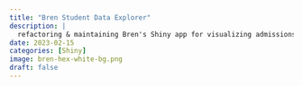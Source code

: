 ```yaml
---
title: "Bren Student Data Explorer"
description: |
  refactoring & maintaining Bren's Shiny app for visualizing admissions and career outcome data of current students and recent graduates
date: 2023-02-15
categories: [Shiny]
image: bren-hex-white-bg.png
draft: false
---
```




